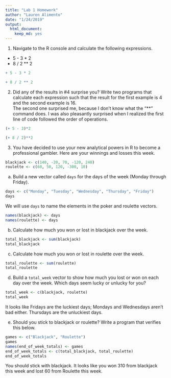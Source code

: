 ```yaml
---
title: "Lab 1 Homework"
author: "Lauren Alimento"
date: "1/24/2019"
output: 
  html_document: 
    keep_md: yes
---
```

1. Navigate to the R console and calculate the following expressions.  
  + 5 - 3 * 2  
  + 8 / 2 ** 2  
  
```r
+ 5 - 3 * 2
```
```r
+ 8 / 2 ** 2
```

2. Did any of the results in #4 surprise you? Write two programs that calculate each expression such that the result for the first example is 4 and the second example is 16.  
The second one surprised me, because I don't know what the "**" command does. I was also pleasantly surprised when I realized the first line of code followed the order of operations.
```r
(+ 5 - 3)*2
```
```r
(+ 8 / 2)**2
```

3. You have decided to use your new analytical powers in R to become a professional gambler. Here are your winnings and losses this week.
```r
blackjack <- c(140, -20, 70, -120, 240)
roulette <- c(60, 50, 120, -300, 10)
```
a. Build a new vector called `days` for the days of the week (Monday through Friday). 
```r
days <- c("Monday", "Tuesday", "Wednesday", "Thursday", "Friday")
days
```

We will use `days` to name the elements in the poker and roulette vectors.
```r
names(blackjack) <- days
names(roulette) <- days
```
b. Calculate how much you won or lost in blackjack over the week.
```r
total_blackjack <- sum(blackjack)
total_blackjack
```
c. Calculate how much you won or lost in roulette over the week.  
```r
total_roulette <- sum(roulette)
total_roulette
```
d. Build a `total_week` vector to show how much you lost or won on each day over the week. Which days seem lucky or unlucky for you?
```r
total_week <- c(blackjack, roulette)
total_week
```
It looks like Fridays are the luckiest days; Mondays and Wednesdays aren't bad either. Thursdays are the unluckiest days.

e. Should you stick to blackjack or roulette? Write a program that verifies this below.
```r
games <- c("Blackjack", "Roulette")
games
names(end_of_week_totals) <- games
end_of_week_totals <- c(total_blackjack, total_roulette)
end_of_week_totals

```
You should stick with blackjack. It looks like you won 310 from blackjack this week and lost 60 from Roulette this week.